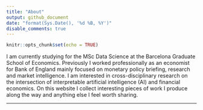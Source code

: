 ```yaml
---
title: "About"
output: github_document
date: "format(Sys.Date(), '%d %B, %Y')"
disable_comments: true
---
```


```r
knitr::opts_chunk$set(echo = TRUE)
```

I am currently studying for the MSc Data Science at the Barcelona Graduate School of Economics. Previously I worked professionally as an economist for Bank of England mainly focused on monetary policy briefing, research and market intelligence. I am interested in cross-disciplinary research on the intersection of interpretable artificial intelligence (AI) and financial economics. On this website I collect interesting pieces of work I produce along the way and anything else I feel worth sharing.

<hr>

[](/www/me.png)



